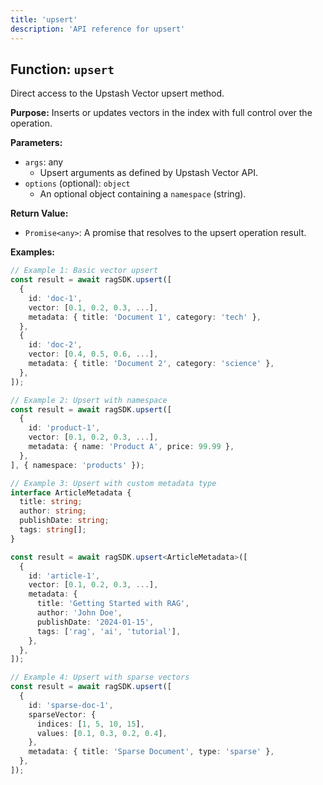 ```yaml
---
title: 'upsert'
description: 'API reference for upsert'
---
```


## Function: `upsert`

Direct access to the Upstash Vector upsert method.

**Purpose:**
Inserts or updates vectors in the index with full control over the operation.

**Parameters:**

- `args`: any
  - Upsert arguments as defined by Upstash Vector API.
- `options` (optional): `object`
  - An optional object containing a `namespace` (string).

**Return Value:**

- `Promise<any>`: A promise that resolves to the upsert operation result.

**Examples:**

```typescript
// Example 1: Basic vector upsert
const result = await ragSDK.upsert([
  {
    id: 'doc-1',
    vector: [0.1, 0.2, 0.3, ...],
    metadata: { title: 'Document 1', category: 'tech' },
  },
  {
    id: 'doc-2',
    vector: [0.4, 0.5, 0.6, ...],
    metadata: { title: 'Document 2', category: 'science' },
  },
]);

// Example 2: Upsert with namespace
const result = await ragSDK.upsert([
  {
    id: 'product-1',
    vector: [0.1, 0.2, 0.3, ...],
    metadata: { name: 'Product A', price: 99.99 },
  },
], { namespace: 'products' });

// Example 3: Upsert with custom metadata type
interface ArticleMetadata {
  title: string;
  author: string;
  publishDate: string;
  tags: string[];
}

const result = await ragSDK.upsert<ArticleMetadata>([
  {
    id: 'article-1',
    vector: [0.1, 0.2, 0.3, ...],
    metadata: {
      title: 'Getting Started with RAG',
      author: 'John Doe',
      publishDate: '2024-01-15',
      tags: ['rag', 'ai', 'tutorial'],
    },
  },
]);

// Example 4: Upsert with sparse vectors
const result = await ragSDK.upsert([
  {
    id: 'sparse-doc-1',
    sparseVector: {
      indices: [1, 5, 10, 15],
      values: [0.1, 0.3, 0.2, 0.4],
    },
    metadata: { title: 'Sparse Document', type: 'sparse' },
  },
]);
```
